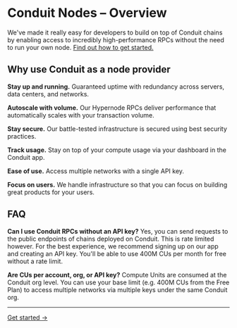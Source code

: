 # Conduit Nodes – Overview

We've made it really easy for developers to build on top of Conduit chains by enabling access to incredibly high-performance RPCs without the need to run your own node. [Find out how to get started.](/nodes/get-api-keys)

## Why use Conduit as a node provider

**Stay up and running.** Guaranteed uptime with redundancy across servers, data centers, and networks.

**Autoscale with volume.** Our Hypernode RPCs deliver performance that automatically scales with your transaction volume.

**Stay secure.** Our battle-tested infrastructure is secured using best security practices.

**Track usage.** Stay on top of your compute usage via your dashboard in the Conduit app.

**Ease of use.** Access multiple networks with a single API key.

**Focus on users.** We handle infrastructure so that you can focus on building great products for your users.

## FAQ

**Can I use Conduit RPCs without an API key?** Yes, you can send requests to the public endpoints of chains deployed on Conduit. This is rate limited however. For the best experience, we recommend signing up on our app and creating an API key. You'll be able to use 400M CUs per month for free without a rate limit.

**Are CUs per account, org, or API key?** Compute Units are consumed at the Conduit org level. You can use your base limit (e.g. 400M CUs from the Free Plan) to access multiple networks via multiple keys under the same Conduit org.

---

[Get started →](https://app.conduit.xyz/nodes)
